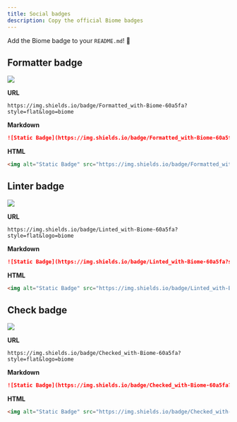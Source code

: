 ```yaml
---
title: Social badges
description: Copy the official Biome badges
---
```


Add the Biome badge to your `README.md`! 💅

## Formatter badge

![](https://img.shields.io/badge/Formatted_with-Biome-60a5fa?style=flat&logo=biome)

**URL**

```
https://img.shields.io/badge/Formatted_with-Biome-60a5fa?style=flat&logo=biome
```

**Markdown**

```markdown
![Static Badge](https://img.shields.io/badge/Formatted_with-Biome-60a5fa?style=flat&logo=biome)
```

**HTML**

```html
<img alt="Static Badge" src="https://img.shields.io/badge/Formatted_with-Biome-60a5fa?style=flat&logo=biome">
```

## Linter badge

![](https://img.shields.io/badge/Linted_with-Biome-60a5fa?style=flat&logo=biome)

**URL**

```
https://img.shields.io/badge/Linted_with-Biome-60a5fa?style=flat&logo=biome
```

**Markdown**

```markdown
![Static Badge](https://img.shields.io/badge/Linted_with-Biome-60a5fa?style=flat&logo=biome)
```

**HTML**

```html
<img alt="Static Badge" src="https://img.shields.io/badge/Linted_with-Biome-60a5fa?style=flat&logo=biome">
```

## Check badge

![](https://img.shields.io/badge/Checked_with-Biome-60a5fa?style=flat&logo=biome)

**URL**

```
https://img.shields.io/badge/Checked_with-Biome-60a5fa?style=flat&logo=biome
```

**Markdown**

```markdown
![Static Badge](https://img.shields.io/badge/Checked_with-Biome-60a5fa?style=flat&logo=biome)
```

**HTML**

```html
<img alt="Static Badge" src="https://img.shields.io/badge/Checked_with-Biome-60a5fa?style=flat&logo=biome">
```